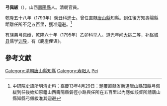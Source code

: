 '''弓佩紱'''（{{bd|?||?|}}），山西[[壽陽縣|壽陽縣]]人。清朝官員。

乾隆五十八年（1793年）癸丑科進士。曾任直隸[[唐山縣|唐山縣]]知縣。到任後方知壽陽縣距離任所不足五百里，獲准迴避。<ref>中研院史語所明清史料：嘉慶13年4月29日：題覆直隸省新選唐山縣知縣弓佩紱到任後始知原籍山西壽陽縣僻徑小路與任所在五百里以內應如該督所請唐山縣知縣弓佩紱准其迴避</ref>

有族弟弓佩绶，乾隆六十年（1795年）乙卯科举人。道光年间[[大挑|大挑]]二等，补[[赵城县|赵城县]]儒学[[训导|训导]]，有《鹿崖俚语》。

==參考文獻==
{{reflist}}

{{乾隆五十八年癸丑科殿試金榜}}
{{DEFAULTSORT:Gong弓}}

[[Category:清朝唐山縣知縣|Category:清朝唐山縣知縣]]
[[Category:寿阳人|Category:寿阳人]]
[[Category:弓姓|Pei]]